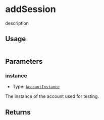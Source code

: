 # addSession

description

## Usage

```solidity copy
```

## Parameters

### instance

- Type: [`AccountInstance`](/modulekit/glossary/types#accountinstance)

The instance of the account used for testing.

## Returns
